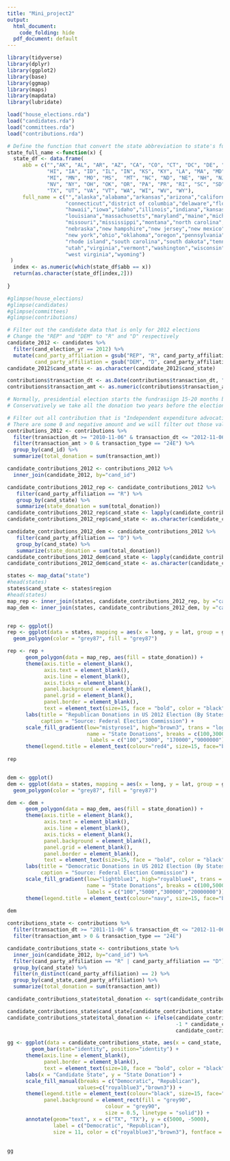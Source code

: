 ```yaml
---
title: "Mini_project2"
output:
  html_document:
    code_folding: hide
  pdf_document: default
---
```


```r
library(tidyverse)
library(dplyr)
library(ggplot2)
library(base)
library(ggmap)
library(maps)
library(mapdata)
library(lubridate)
```


```r
load("house_elections.rda")
load("candidates.rda")
load("committees.rda")
load("contributions.rda")
```


```r
# Define the function that convert the state abbreviation to state's full name
state_full_name <-function(x) {
  state_df <- data.frame(
     abb = c("","AK", "AL", "AR", "AZ", "CA", "CO", "CT", "DC", "DE", "FL", "GA",
             "HI", "IA", "ID", "IL", "IN", "KS", "KY", "LA", "MA", "MD", "ME",
             "MI", "MN", "MO", "MS",  "MT", "NC", "ND", "NE", "NH", "NJ", "NM",
             "NV", "NY", "OH", "OK", "OR", "PA", "PR", "RI", "SC", "SD", "TN",
             "TX", "UT", "VA", "VT", "WA", "WI", "WV", "WY"),
     full_name = c("","alaska","alabama","arkansas","arizona","california","colorado",
                   "connecticut","district of columbia","delaware","florida","georgia",
                   "hawaii","iowa","idaho","illinois","indiana","kansas","kentucky",
                   "louisiana","massachusetts","maryland","maine","michigan","minnesota",
                   "missouri","mississippi","montana","north carolina","north dakota",
                   "nebraska","new hampshire","new jersey","new mexico","nevada",
                   "new york","ohio","oklahoma","oregon","pennsylvania","puerto rico",
                   "rhode island","south carolina","south dakota","tennessee","texas",
                   "utah","virginia","vermont","washington","wisconsin",
                   "west virginia","wyoming")
 )
  index <- as.numeric(which(state_df$abb == x))
  return(as.character(state_df[index,2]))
  
}
```


```r
#glimpse(house_elections)
#glimpse(candidates)
#glimpse(committees)
#glimpse(contributions)

# Filter out the candidate data that is only for 2012 elections 
# Change the "REP" and "DEM" to "R" and "D" respectively
candidate_2012 <- candidates %>%
  filter(cand_election_yr == 2012) %>%
  mutate(cand_party_affiliation = gsub("REP", "R", cand_party_affiliation),
         cand_party_affiliation = gsub("DEM", "D", cand_party_affiliation))
candidate_2012$cand_state <- as.character(candidate_2012$cand_state)

contributions$transaction_dt <- as.Date(contributions$transaction_dt, "%m%d%Y")
contributions$transaction_amt <- as.numeric(contributions$transaction_amt)

# Normally, presidential election starts the fundrasiign 15-20 months before the election.
# Conservatively we take all the donation two years before the election into account 

# Filter out all contribution that is "Independent expenditure advocating/opposing election of candidate"
# There are some 0 and negative amount and we will filter out those values and only consider the positive values 
contributions_2012 <- contributions %>%
  filter(transaction_dt >= "2010-11-06" & transaction_dt <= "2012-11-06") %>%
  filter(transaction_amt > 0 & transaction_type == "24E") %>%
  group_by(cand_id) %>%
  summarize(total_donation = sum(transaction_amt))

candidate_contributions_2012 <- contributions_2012 %>%
  inner_join(candidate_2012, by="cand_id") 

candidate_contributions_2012_rep <- candidate_contributions_2012 %>%
   filter(cand_party_affiliation == "R") %>%
   group_by(cand_state) %>%
   summarize(state_donation = sum(total_donation)) 
candidate_contributions_2012_rep$cand_state <- lapply(candidate_contributions_2012_rep$cand_state, FUN = state_full_name)
candidate_contributions_2012_rep$cand_state <- as.character(candidate_contributions_2012_rep$cand_state)

candidate_contributions_2012_dem <- candidate_contributions_2012 %>%
   filter(cand_party_affiliation == "D") %>%
   group_by(cand_state) %>%
   summarize(state_donation = sum(total_donation))
candidate_contributions_2012_dem$cand_state <- lapply(candidate_contributions_2012_dem$cand_state, FUN = state_full_name)
candidate_contributions_2012_dem$cand_state <- as.character(candidate_contributions_2012_dem$cand_state)

states <- map_data("state")
#head(states)
states$cand_state <- states$region
#head(states)
map_rep <- inner_join(states, candidate_contributions_2012_rep, by ="cand_state")
map_dem <- inner_join(states, candidate_contributions_2012_dem, by ="cand_state")


rep <- ggplot()
rep <- ggplot(data = states, mapping = aes(x = long, y = lat, group = group)) + 
  geom_polygon(color = "grey87", fill = "grey87")

rep <- rep + 
      geom_polygon(data = map_rep, aes(fill = state_donation)) +
      theme(axis.title = element_blank(),
            axis.text = element_blank(),
            axis.line = element_blank(),
            axis.ticks = element_blank(),
            panel.background = element_blank(),
            panel.grid = element_blank(), 
            panel.border = element_blank(), 
            text = element_text(size=15, face = "bold", color = "black")) + 
      labs(title = "Republican Donations in US 2012 Election (By States)", 
           caption = "Source: Federal Election Commission") + 
      scale_fill_gradient(low="mistyrose1", high="brown3", trans = "log",
                          name = "State Donations", breaks = c(100,3000, 170000, 9000000),
                           labels = c("100","3000", "170000","9000000"))+
      theme(legend.title = element_text(colour="red4", size=15, face="bold"))
  
rep


dem <- ggplot()
dem <- ggplot(data = states, mapping = aes(x = long, y = lat, group = group)) + 
  geom_polygon(color = "grey87", fill = "grey87")

dem <- dem + 
      geom_polygon(data = map_dem, aes(fill = state_donation)) +
      theme(axis.title = element_blank(),
            axis.text = element_blank(),
            axis.line = element_blank(),
            axis.ticks = element_blank(),
            panel.background = element_blank(),
            panel.grid = element_blank(), 
            panel.border = element_blank(), 
            text = element_text(size=15, face = "bold", color = "black")) + 
      labs(title = "Democratic Donations in US 2012 Election (By States)", 
           caption = "Source: Federal Election Commission") +
      scale_fill_gradient(low="lightblue1", high="royalblue4", trans = "log",
                          name = "State Donations", breaks = c(100,5000, 300000,20000000),
                          labels = c("100","5000","300000","20000000"))+
      theme(legend.title = element_text(colour="navy", size=15, face="bold"))
    
dem
```

```r
contributions_state <- contributions %>%
  filter(transaction_dt >= "2011-11-06" & transaction_dt <= "2012-11-06") %>%
  filter(transaction_amt > 0 & transaction_type == "24E") 

candidate_contributions_state <- contributions_state %>%
  inner_join(candidate_2012, by="cand_id") %>%
  filter(cand_party_affiliation == "R" | cand_party_affiliation == "D") %>%
  group_by(cand_state) %>%
  filter(n_distinct(cand_party_affiliation) == 2) %>%
  group_by(cand_state,cand_party_affiliation) %>%
  summarize(total_donation = sum(transaction_amt)) 

candidate_contributions_state$total_donation <- sqrt(candidate_contributions_state$total_donation)

candidate_contributions_state$cand_state[candidate_contributions_state$cand_state == ""] <- "Other"
candidate_contributions_state$total_donation <- ifelse(candidate_contributions_state$cand_party_affiliation == "R", 
                                                       -1 * candidate_contributions_state$total_donation,
                                                       candidate_contributions_state$total_donation)

gg <- ggplot(data = candidate_contributions_state, aes(x = cand_state, y = total_donation, fill = cand_party_affiliation)) + 
	    geom_bar(stat="identity", position="identity") +
      theme(axis.line = element_blank(),
            panel.border = element_blank(), 
            text = element_text(size=10, face = "bold", color = "black")) +
      labs(x = "Candidate State", y = "State Donation") +
      scale_fill_manual(breaks = c("Democratic", "Republican"), 
                       values=c("royalblue3","brown3")) +
      theme(legend.title = element_text(colour="black", size=15, face="bold"), 
            panel.background = element_rect(fill = "grey90",
                                colour = "grey90",
                                size = 0.5, linetype = "solid")) +
      annotate(geom="text", x = c("TX", "TX"), y = c(5000, -5000), 
               label = c("Democratic", "Republican"), 
               size = 11, color = c("royalblue3","brown3"), fontface = 'bold')
      
  
gg
```

